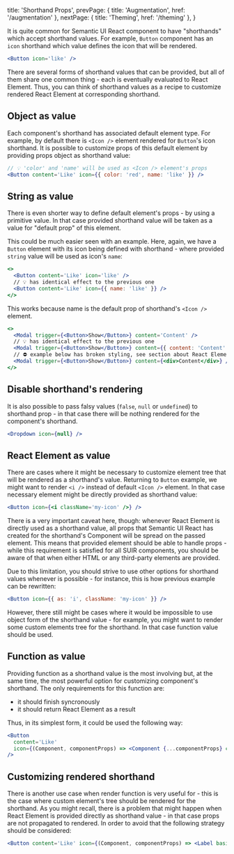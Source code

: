 
  title: 'Shorthand Props',
  prevPage: { title: 'Augmentation', href: '/augmentation' },
  nextPage: { title: 'Theming', href: '/theming' },
}

It is quite common for Semantic UI React component to have "shorthands" which accept shorthand values. For example, `Button` component has an `icon` shorthand which value defines the icon that will be rendered.

```jsx
<Button icon='like' />
```

There are several forms of shorthand values that can be provided, but all of them share one common thing - each is eventually evaluated to React Element. Thus, you can think of shorthand values as a recipe to customize rendered React Element at corresponding shorthand.

## Object as value

Each component's shorthand has associated default element type. For example, by default there is `<Icon />` element rendered for `Button`'s icon shorthand. It is possible to customize props of this default element by providing props object as shorthand value:

```jsx
// 💡 'color' and 'name' will be used as <Icon /> element's props
<Button content='Like' icon={{ color: 'red', name: 'like' }} />
```

## String as value

There is even shorter way to define default element's props - by using a primitive value. In that case provided shorthand value will be taken as a value for "default prop" of this element.

This could be much easier seen with an example. Here, again, we have a `Button` element with its icon being defined with shorthand - where provided `string` value will be used as icon's `name`:

```jsx
<>
  <Button content='Like' icon='like' />
  // 💡 has identical effect to the previous one
  <Button content='Like' icon={{ name: 'like' }} />
</>
```

This works because name is the default prop of shorthand's `<Icon />` element.

```jsx
<>
  <Modal trigger={<Button>Show</Button>} content='Content' />
  // 💡 has identical effect to the previous one
  <Modal trigger={<Button>Show</Button>} content={{ content: 'Content' }} />
  // ⛔ example below has broken styling, see section about React Element
  <Modal trigger={<Button>Show</Button>} content={<div>Content</div>} />
</>
```

## Disable shorthand's rendering

It is also possible to pass falsy values (`false`, `null` or `undefined`) to shorthand prop - in that case there will be nothing rendered for the component's shorthand.

```jsx
<Dropdown icon={null} />
```

## React Element as value

There are cases where it might be necessary to customize element tree that will be rendered as a shorthand's value. Returning to `Button` example, we might want to render `<i />` instead of default `<Icon />` element. In that case necessary element might be directly provided as shorthand value:

```jsx
<Button icon={<i className='my-icon' />} />
```

<Message icon size='small' warning>
  <Icon name='warning' />
  <Message.Content>
    There is a very important caveat here, though: whenever React Element is directly used as a
    shorthand value, all props that Semantic UI React has created for the shorthand's Component will
    be spread on the passed element. This means that provided element should be able to handle props
    - while this requirement is satisfied for all SUIR components, you should be aware of that when
    either HTML or any third-party elements are provided.
  </Message.Content>
</Message>

Due to this limitation, you should strive to use other options for shorthand values whenever is possible - for instance, this is how previous example can be rewritten:

```jsx
<Button icon={{ as: 'i', className: 'my-icon' }} />
```

However, there still might be cases where it would be impossible to use object form of the shorthand value - for example, you might want to render some custom elements tree for the shorthand. In that case function value should be used.

## Function as value

Providing function as a shorthand value is the most involving but, at the same time, the most powerful option for customizing component's shorthand. The only requirements for this function are:

- it should finish syncronously
- it should return React Element as a result

Thus, in its simplest form, it could be used the following way:

```jsx
<Button
  content='Like'
  icon={(Component, componentProps) => <Component {...componentProps} color='red' name='like' />}
/>
```

## Customizing rendered shorthand

There is another use case when render function is very useful for - this is the case where custom element's tree should be rendered for the shorthand. As you might recall, there is a problem that might happen when React Element is provided directly as shorthand value - in that case props are not propagated to rendered. In order to avoid that the following strategy should be considered:

```jsx
<Button content='Like' icon={(Component, componentProps) => <Label basic>+1</Label>} />
```
